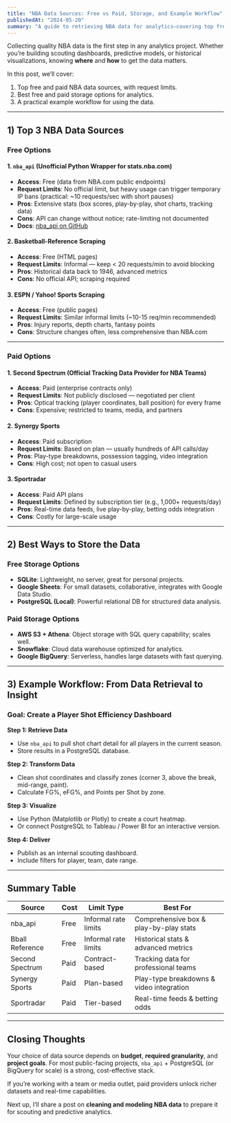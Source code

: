 ```yaml
---
title: "NBA Data Sources: Free vs Paid, Storage, and Example Workflow"
publishedAt: "2024-05-20"
summary: "A guide to retrieving NBA data for analytics—covering top free and paid sources, API limits, best storage solutions, and example workflows."
---
```


Collecting quality NBA data is the first step in any analytics project. Whether you’re building scouting dashboards, predictive models, or historical visualizations, knowing **where** and **how** to get the data matters.

In this post, we’ll cover:
1. Top free and paid NBA data sources, with request limits.
2. Best free and paid storage options for analytics.
3. A practical example workflow for using the data.

---

## 1) Top 3 NBA Data Sources

### **Free Options**
#### 1. `nba_api` (Unofficial Python Wrapper for stats.nba.com)
- **Access**: Free (data from NBA.com public endpoints)
- **Request Limits**: No official limit, but heavy usage can trigger temporary IP bans (practical: ~10 requests/sec with short pauses)
- **Pros**: Extensive stats (box scores, play-by-play, shot charts, tracking data)
- **Cons**: API can change without notice; rate-limiting not documented
- **Docs**: [nba_api on GitHub](https://github.com/swar/nba_api)

#### 2. Basketball-Reference Scraping
- **Access**: Free (HTML pages)
- **Request Limits**: Informal — keep < 20 requests/min to avoid blocking
- **Pros**: Historical data back to 1946, advanced metrics
- **Cons**: No official API; scraping required

#### 3. ESPN / Yahoo! Sports Scraping
- **Access**: Free (public pages)
- **Request Limits**: Similar informal limits (~10-15 req/min recommended)
- **Pros**: Injury reports, depth charts, fantasy points
- **Cons**: Structure changes often, less comprehensive than NBA.com

---

### **Paid Options**
#### 1. Second Spectrum (Official Tracking Data Provider for NBA Teams)
- **Access**: Paid (enterprise contracts only)
- **Request Limits**: Not publicly disclosed — negotiated per client
- **Pros**: Optical tracking (player coordinates, ball position) for every frame
- **Cons**: Expensive; restricted to teams, media, and partners

#### 2. Synergy Sports
- **Access**: Paid subscription
- **Request Limits**: Based on plan — usually hundreds of API calls/day
- **Pros**: Play-type breakdowns, possession tagging, video integration
- **Cons**: High cost; not open to casual users

#### 3. Sportradar
- **Access**: Paid API plans
- **Request Limits**: Defined by subscription tier (e.g., 1,000+ requests/day)
- **Pros**: Real-time data feeds, live play-by-play, betting odds integration
- **Cons**: Costly for large-scale usage

---

## 2) Best Ways to Store the Data

### **Free Storage Options**
- **SQLite**: Lightweight, no server, great for personal projects.
- **Google Sheets**: For small datasets, collaborative, integrates with Google Data Studio.
- **PostgreSQL (Local)**: Powerful relational DB for structured data analysis.

### **Paid Storage Options**
- **AWS S3 + Athena**: Object storage with SQL query capability; scales well.
- **Snowflake**: Cloud data warehouse optimized for analytics.
- **Google BigQuery**: Serverless, handles large datasets with fast querying.

---

## 3) Example Workflow: From Data Retrieval to Insight

### **Goal**: Create a Player Shot Efficiency Dashboard

**Step 1: Retrieve Data**
- Use `nba_api` to pull shot chart detail for all players in the current season.
- Store results in a PostgreSQL database.

**Step 2: Transform Data**
- Clean shot coordinates and classify zones (corner 3, above the break, mid-range, paint).
- Calculate FG%, eFG%, and Points per Shot by zone.

**Step 3: Visualize**
- Use Python (Matplotlib or Plotly) to create a court heatmap.
- Or connect PostgreSQL to Tableau / Power BI for an interactive version.

**Step 4: Deliver**
- Publish as an internal scouting dashboard.
- Include filters for player, team, date range.

---

## Summary Table

| Source           | Cost     | Limit Type           | Best For                                    |
|------------------|----------|----------------------|---------------------------------------------|
| nba_api          | Free     | Informal rate limits | Comprehensive box & play-by-play stats      |
| Bball Reference  | Free     | Informal rate limits | Historical stats & advanced metrics         |
| Second Spectrum  | Paid     | Contract-based       | Tracking data for professional teams        |
| Synergy Sports   | Paid     | Plan-based           | Play-type breakdowns & video integration    |
| Sportradar       | Paid     | Tier-based           | Real-time feeds & betting odds              |

---

## Closing Thoughts

Your choice of data source depends on **budget**, **required granularity**, and **project goals**. For most public-facing projects, `nba_api` + PostgreSQL (or BigQuery for scale) is a strong, cost-effective stack.

If you’re working with a team or media outlet, paid providers unlock richer datasets and real-time capabilities.

Next up, I’ll share a post on **cleaning and modeling NBA data** to prepare it for scouting and predictive analytics.
